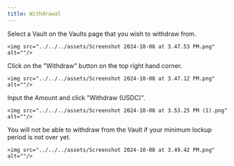 ```yaml
---
title: Withdrawal
---
```


<Steps>
  <Step title="Select a Vault">
    Select a Vault on the Vaults page that you wish to withdraw from.

    <img src="../../../assets/Screenshot 2024-10-08 at 3.47.53 PM.png" alt=""/>
  </Step>

  <Step title='Click on "Withdraw"'>
    Click on the "Withdraw" button on the top right hand corner.

    <img src="../../../assets/Screenshot 2024-10-08 at 3.47.12 PM.png" alt=""/>
  </Step>

  <Step title='Enter Amount and Confirm'>
    Input the Amount and click "Withdraw (USDC)".

    <img src="../../../assets/Screenshot 2024-10-08 at 3.53.25 PM (1).png" alt=""/>
  </Step>

  <Step title='Check Lockup Period'>
    You will not be able to withdraw from the Vault if your minimum lockup period is not over yet.

    <img src="../../../assets/Screenshot 2024-10-08 at 3.49.42 PM.png" alt=""/>
  </Step>
</Steps>
